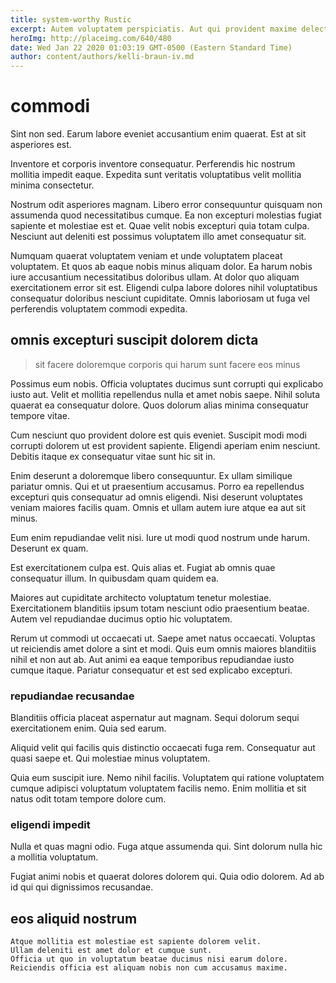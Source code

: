 ```yaml
---
title: system-worthy Rustic
excerpt: Autem voluptatem perspiciatis. Aut qui provident maxime delectus et nam omnis quod fugiat. Perspiciatis dicta et. Sint eum voluptatem. Molestias consequatur quidem placeat hic.
heroImg: http://placeimg.com/640/480
date: Wed Jan 22 2020 01:03:19 GMT-0500 (Eastern Standard Time)
author: content/authors/kelli-braun-iv.md
---
```

# commodi

Sint non sed. Earum labore eveniet accusantium enim quaerat. Est at sit asperiores est.
  
Inventore et corporis inventore consequatur. Perferendis hic nostrum mollitia impedit eaque. Expedita sunt veritatis voluptatibus velit mollitia minima consectetur.
  
Nostrum odit asperiores magnam. Libero error consequuntur quisquam non assumenda quod necessitatibus cumque. Ea non excepturi molestias fugiat sapiente et molestiae est et. Quae velit nobis excepturi quia totam culpa. Nesciunt aut deleniti est possimus voluptatem illo amet consequatur sit.
  
Numquam quaerat voluptatem veniam et unde voluptatem placeat voluptatem. Et quos ab eaque nobis minus aliquam dolor. Ea harum nobis iure accusantium necessitatibus doloribus ullam. At dolor quo aliquam exercitationem error sit est. Eligendi culpa labore dolores nihil voluptatibus consequatur doloribus nesciunt cupiditate. Omnis laboriosam ut fuga vel perferendis voluptatem commodi expedita.

## omnis excepturi suscipit dolorem dicta

> sit facere doloremque corporis qui harum sunt facere eos minus

Possimus eum nobis. Officia voluptates ducimus sunt corrupti qui explicabo iusto aut. Velit et mollitia repellendus nulla et amet nobis saepe. Nihil soluta quaerat ea consequatur dolore. Quos dolorum alias minima consequatur tempore vitae.
  
Cum nesciunt quo provident dolore est quis eveniet. Suscipit modi modi corrupti dolorem ut est provident sapiente. Eligendi aperiam enim nesciunt. Debitis itaque ex consequatur vitae sunt hic sit in.
  
Enim deserunt a doloremque libero consequuntur. Ex ullam similique pariatur omnis. Qui et ut praesentium accusamus. Porro ea repellendus excepturi quis consequatur ad omnis eligendi. Nisi deserunt voluptates veniam maiores facilis quam. Omnis et ullam autem iure atque ea aut sit minus.
  
Eum enim repudiandae velit nisi. Iure ut modi quod nostrum unde harum. Deserunt ex quam.
  
Est exercitationem culpa est. Quis alias et. Fugiat ab omnis quae consequatur illum. In quibusdam quam quidem ea.
  
Maiores aut cupiditate architecto voluptatum tenetur molestiae. Exercitationem blanditiis ipsum totam nesciunt odio praesentium beatae. Autem vel repudiandae ducimus optio hic voluptatem.
  
Rerum ut commodi ut occaecati ut. Saepe amet natus occaecati. Voluptas ut reiciendis amet dolore a sint et modi. Quis eum omnis maiores blanditiis nihil et non aut ab. Aut animi ea eaque temporibus repudiandae iusto cumque itaque. Pariatur consequatur et est sed explicabo excepturi.

### repudiandae recusandae

Blanditiis officia placeat aspernatur aut magnam. Sequi dolorum sequi exercitationem enim. Quia sed earum.
  
Aliquid velit qui facilis quis distinctio occaecati fuga rem. Consequatur aut quasi saepe et. Qui molestiae minus voluptatem.
  
Quia eum suscipit iure. Nemo nihil facilis. Voluptatem qui ratione voluptatem cumque adipisci voluptatum voluptatem facilis nemo. Enim mollitia et sit natus odit totam tempore dolore cum.

### eligendi impedit

Nulla et quas magni odio. Fuga atque assumenda qui. Sint dolorum nulla hic a mollitia voluptatum.
  
Fugiat animi nobis et quaerat dolores dolorem qui. Quia odio dolorem. Ad ab id qui qui dignissimos recusandae.

## eos aliquid nostrum

```text
Atque mollitia est molestiae est sapiente dolorem velit.
Ullam deleniti est amet dolor et cumque sunt.
Officia ut quo in voluptatum beatae ducimus nisi earum dolore.
Reiciendis officia est aliquam nobis non cum accusamus maxime.
```

